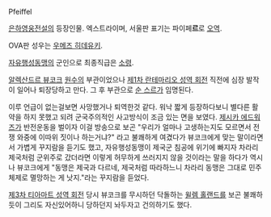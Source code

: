Pfeiffel

[[은하영웅전설]]의 등장인물. 엑스트라이며, 서울판 표기는 파이페'''르'''로 [[오역]].

OVA판 성우는 [[우메즈 히데유키]].

[[자유행성동맹]]의 군인으로 최종직급은 [[소령]].

[[알렉산드르 뷰코크]] [[원수]]의 부관이었으나 [[제1차 란테마리오 성역 회전]] 직전에 심장 발작이 일어나 퇴장당하고 만다. 그 후 부관으로 [[순 스르]]가 임명된다.

이루 언급이 없는걸보면 사망했거나 퇴역한것 같다. 워낙 짧게 등장하다보니 별다른 활약을 하지 못했고 되려 군국주의적인 사고방식이 조금 있는 면을 보였다. [[제시카 에드워즈]]가 반전운동을 벌이자 이걸 방송으로 보곤 "우리가 얼마나 고생하는지도 모르면서 전쟁 와중에 이따위 짓이나 하는거냐?" 라고 불쾌하게 여겼다가 뷰코크에게 맞는 말이라면서 가볍게 꾸지람을 듣기도 했고, 자유행성동맹이 제국군 침공에 위기에 빠지자 차라리 제국처럼 군위주로 갔더라면 이렇게 허무하게 쓰러지지 않을 것이라는 말을 하다가 역시나 뷰코크에게 "동맹은 제국과 다르네, 제국처럼 따라하느니 차라리 동맹은 그대로 민주체제로 멸망하는 게 낫지."라는 꾸지람을 듣었다.

[[제3차 티아마트 성역 회전]] 당시 뷰코크를 무시하던 닥돌하는 [[윌렘 홀랜드]]를 보곤 불쾌하듯이  그리도 자신있어하니 당하던지 놔두자고 건의하기도 했다.
